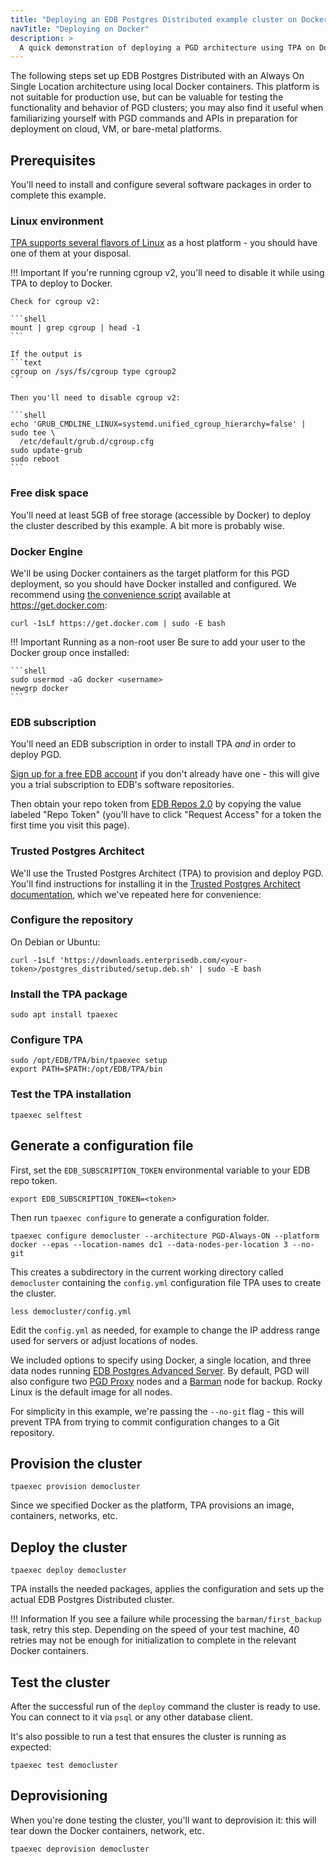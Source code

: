 ```yaml
---
title: "Deploying an EDB Postgres Distributed example cluster on Docker"
navTitle: "Deploying on Docker"
description: >
  A quick demonstration of deploying a PGD architecture using TPA on Docker
---
```



The following steps set up EDB Postgres Distributed with an Always On Single Location
architecture using local Docker containers. This platform is not suitable for production use, but can be valuable for testing the functionality and behavior of PGD clusters; you may also find it useful when familiarizing yourself with PGD commands and APIs in preparation for deployment on cloud, VM, or bare-metal platforms.

## Prerequisites

You'll need to install and configure several software packages in order to complete this example. 

### Linux environment

[TPA supports several flavors of Linux](/tpa/latest/INSTALL/) as a host platform - you should have one of them at your disposal.

!!! Important
    If you're running cgroup v2, you'll need to disable it while using TPA to deploy to Docker. 
    
    Check for cgroup v2:

    ```shell
    mount | grep cgroup | head -1
    ```

    If the output is
    ```text
    cgroup on /sys/fs/cgroup type cgroup2
    ```

    Then you'll need to disable cgroup v2:

    ```shell
    echo 'GRUB_CMDLINE_LINUX=systemd.unified_cgroup_hierarchy=false' | sudo tee \
      /etc/default/grub.d/cgroup.cfg
    sudo update-grub
    sudo reboot    
    ```

### Free disk space

You'll need at least 5GB of free storage (accessible by Docker) to deploy the cluster described by this example. A bit more is probably wise.

### Docker Engine

We'll be using Docker containers as the target platform for this PGD deployment, so you should have Docker installed and configured. We recommend using [the convenience script](https://docs.docker.com/engine/install/debian/#install-using-the-convenience-script) available at https://get.docker.com:

```shell
curl -1sLf https://get.docker.com | sudo -E bash
```

!!! Important Running as a non-root user
    Be sure to add your user to the Docker group once installed:

    ```shell
    sudo usermod -aG docker <username>
    newgrp docker
    ```

### EDB subscription

You'll need an EDB subscription in order to install TPA *and* in order to deploy PGD. 

[Sign up for a free EDB account](https://www.enterprisedb.com/accounts/register) if you don't already have one - this will give you a trial subscription to EDB's software repositories. 

Then obtain your repo token from [EDB Repos 2.0](https://www.enterprisedb.com/repos-downloads) by copying the value labeled "Repo Token" (you'll have to click "Request Access" for a token the first time you visit this page).

### Trusted Postgres Architect

We'll use the Trusted Postgres Architect (TPA) to provision and deploy PGD. You'll find instructions for installing it in the [Trusted Postgres Architect documentation](/tpa/latest/INSTALL/), which we've repeated here for convenience:

### Configure the repository

On Debian or Ubuntu: 

```shell
curl -1sLf 'https://downloads.enterprisedb.com/<your-token>/postgres_distributed/setup.deb.sh' | sudo -E bash
``` 

### Install the TPA package

```shell
sudo apt install tpaexec
```

### Configure TPA

```shell
sudo /opt/EDB/TPA/bin/tpaexec setup
export PATH=$PATH:/opt/EDB/TPA/bin
```

### Test the TPA installation

```shell
tpaexec selftest
```

## Generate a configuration file

First, set the `EDB_SUBSCRIPTION_TOKEN` environmental variable to your EDB repo token.

```shell
export EDB_SUBSCRIPTION_TOKEN=<token>
```

Then run `tpaexec configure` to generate a configuration folder.

```shell
tpaexec configure democluster --architecture PGD-Always-ON --platform docker --epas --location-names dc1 --data-nodes-per-location 3 --no-git
```

This creates a subdirectory in the current working directory called `democluster` containing the `config.yml` configuration file TPA uses to create the cluster.

```shell
less democluster/config.yml
```

Edit the `config.yml` as needed, for example to change the IP address range used for servers or adjust locations of nodes.

We included options to specify using Docker, a single location, and three data nodes running [EDB Postgres Advanced Server](/epas/latest/). By default, PGD will also configure two [PGD Proxy](routing/proxy/) nodes and a [Barman](backup#physical-backup) node for backup. Rocky Linux is the default image for all nodes.

For simplicity in this example, we're passing the `--no-git` flag - this will prevent TPA from trying to commit configuration changes to a Git repository. 


## Provision the cluster
   
```shell
tpaexec provision democluster
```

Since we specified Docker as the platform, TPA provisions an image, containers, networks, etc.

## Deploy the cluster

```shell
tpaexec deploy democluster
```

TPA installs the needed packages, applies the configuration and sets up the actual EDB Postgres Distributed cluster.

!!! Information
    If you see a failure while processing the `barman/first_backup` task, retry this step. Depending on the speed of your test machine, 40 retries may not be enough for initialization to complete in the relevant Docker containers. 
   
## Test the cluster
   
After the successful run of the `deploy` command the cluster is ready to use. You can connect to it via `psql` or any other database client.

It's also possible to run a test that ensures the cluster is running as expected:

```shell
tpaexec test democluster
```


## Deprovisioning

When you're done testing the cluster, you'll want to deprovision it: this will tear down the Docker containers, network, etc.

```shell
tpaexec deprovision democluster
```
